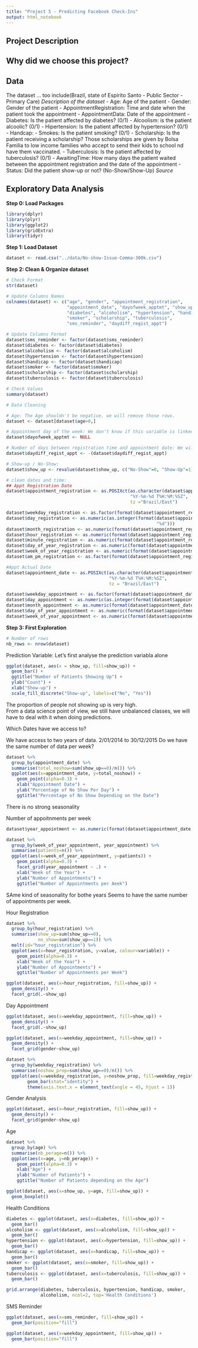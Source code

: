 ```yaml
---
title: "Project 5 - Predicting Facebook Check-Ins"
output: html_notebook
---
```


## Project Description

## Why did we choose this project?


## Data
The dataset ... too include(Brazil, state of Espirito Santo - Public Sector - Primary Care)
*Description of the dataset*
- Age: Age of the patient
- Gender: Gender of the patient
- AppointmentRegistration: Time and date when the patient took the appointment
- AppointmentData: Date of the appointment
- Diabetes: Is the patient affected by diabetes? (0/1)
- Alcoolism: is the patient alcoolic? (0/1)
- Hipertension: Is the patient affected by hypertension? (0/1)
- Handcap: 
- Smokes: Is the patient smoking? (0/1)
- Scholarship: Is the patient receiving a scholarship? Those scholarships are given by Bolsa Familia to low income families who accept to send their kids to school nd have them vaccinated.
- Tuberculosis: Is the patient affected by tuberculosis? (0/1)
- AwaitingTime: How many days the patient waited between the appointment registration and the date of the appointment
- Status: Did the patient show-up or not? (No-Show/Show-Up)
*Source*

## Exploratory Data Analysis

**Step 0: Load Packages**

```r
library(dplyr)
library(plyr)
library(ggplot2)
library(gridExtra)
library(tidyr)
```

**Step 1: Load Dataset**
```r
dataset <- read.csv("../data/No-show-Issue-Comma-300k.csv")
```

**Step 2: Clean & Organize dataset**
```r
# Check Format
str(dataset)
```

```r
# Update Columns Names
colnames(dataset) <- c("age", "gender", "appointment_registration", 
                       "appointment_date", "dayofweek_apptmt", "show_up",
                       "diabetes", "alcoholism", "hypertension", "handicap", 
                       "smoker", "scholarship", "tuberculosis",
                       "sms_reminder", "daydiff_regist_appt")

# Update Columns Format
dataset$sms_reminder <- factor(dataset$sms_reminder)
dataset$diabetes <- factor(dataset$diabetes)
dataset$alcoholism <- factor(dataset$alcoholism)
dataset$hypertension <- factor(dataset$hypertension)
dataset$handicap <- factor(dataset$handicap)
dataset$smoker <- factor(dataset$smoker)
dataset$scholarship <- factor(dataset$scholarship)
dataset$tuberculosis <- factor(dataset$tuberculosis)
```

```r
# Check Values
summary(dataset)
```


```r
# Data Cleaning

# Age: The Age shouldn't be negative, we will remove those rows. 
dataset <- dataset[dataset$age>0,]

# Appointment day of the week: We don't know if this variable is linked to the registration date or the apointment date - we will delete it and use the raw columns only
dataset$dayofweek_apptmt <- NULL

# Number of days between registration time and appointment date: We will convert this value to be positive
dataset$daydiff_regist_appt <- -(dataset$daydiff_regist_appt)

# Show-up / No-Show: 
dataset$show_up <- revalue(dataset$show_up, c("No-Show"=0, "Show-Up"=1))

# clean dates and time:
## Appt Registration Date
dataset$appointment_registration <- as.POSIXct(as.character(dataset$appointment_registration), 
                                               "%Y-%m-%d T%H:%M:%SZ", 
                                               tz ="Brazil/East")

dataset$weekday_registration <- as.factor(format(dataset$appointment_registration, "%a"))
dataset$day_registration <- as.numeric(as.integer(format(dataset$appointment_registration, 
                                                         "%d")))
dataset$month_registration <- as.numeric(format(dataset$appointment_registration, "%m"))
dataset$hour_registration <- as.numeric(format(dataset$appointment_registration,"%H"))
dataset$minute_registration <- as.numeric(format(dataset$appointment_registration,"%M"))
dataset$day_of_year_registration <- as.numeric(format(dataset$appointment_registration,"%j"))
dataset$week_of_year_registration <- as.numeric(format(dataset$appointment_registration,"%U"))
dataset$am_pm_registration <- as.factor(format(dataset$appointment_registration,"%p"))

#Appt Actual Date
dataset$appointment_date <- as.POSIXct(as.character(dataset$appointment_date), 
                                       "%Y-%m-%d T%H:%M:%SZ", 
                                       tz = "Brazil/East")

dataset$weekday_appointment <- as.factor(format(dataset$appointment_date,"%a"))
dataset$day_appointment <- as.numeric(as.integer(format(dataset$appointment_date,"%d")))
dataset$month_appointment <- as.numeric(format(dataset$appointment_date,"%m"))
dataset$day_of_year_appointment <- as.numeric(format(dataset$appointment_date,"%j"))
dataset$week_of_year_appointment <- as.numeric(format(dataset$appointment_date,"%U"))
```


**Step 3: First Exploration**
```r
# Number of rows
nb_rows <- nrow(dataset)
```

Prediction Variable: Let's first analyse the prediction variabla alone
```r
ggplot(dataset, aes(x = show_up, fill=show_up)) +
  geom_bar() +
  ggtitle("Number of Patients Showing Up") +
  ylab("Count") +
  xlab("Show-up") + 
  scale_fill_discrete("Show-up", labels=c("No", "Yes"))
```
The proportion of people not showing up is very high.   
From a data science point of view, we still have unbalanced classes, we will have to deal with it when doing predictions.  

Which Dates have we access to? 

We have access to two years of data. 2/01/2014 to 30/12/2015
Do we have the same number of data per week? 


```r
dataset %>% 
  group_by(appointment_date) %>% 
  summarise(total_noshow=sum(show_up==0)/n()) %>% 
  ggplot(aes(x=appointment_date, y=total_noshow)) + 
    geom_point(alpha=0.3) +
    xlab("Appointment Date") +
    ylab("Percentage of No Show Per Day") +
    ggtitle("Percentage of No Show Depending on the Date")
```

 
There is no strong seasonality 

Number of appoitnments per week
```r
dataset$year_appointment <- as.numeric(format(dataset$appointment_date,"%Y"))

dataset %>% 
  group_by(week_of_year_appointment, year_appointment) %>% 
  summarise(patients=n()) %>% 
  ggplot(aes(x=week_of_year_appointment, y=patients)) + 
    geom_point(alpha=0.3) +
    facet_grid(year_appointment ~ .) +
    xlab("Week of the Year") +
    ylab("Number of Appointments") +
    ggtitle("Number of Appointments per Aeek")
```

SAme kind of seasonality for bothe years 
Seems to have the same number of appointments per week.

Hour Registration

```r

dataset %>% 
  group_by(hour_registration) %>% 
  summarise(show_up=sum(show_up==0),
            no_show=sum(show_up==1)) %>% 
  melt(id="hour_registration") %>%
  ggplot(aes(x=hour_registration, y=value, colour=variable)) + 
    geom_point(alpha=0.3) +
    xlab("Week of the Year") +
    ylab("Number of Appointments") +
    ggtitle("Number of Appointments per Week")
```

```r
ggplot(dataset, aes(x=hour_registration, fill=show_up)) + 
  geom_density() + 
  facet_grid(.~show_up)
```

Day Appointment
```r
ggplot(dataset, aes(x=weekday_appointment, fill=show_up)) + 
  geom_density() + 
  facet_grid(.~show_up)
```

```r
ggplot(dataset, aes(x=weekday_appointment, fill=show_up)) + 
  geom_density() + 
  facet_grid(gender~show_up)
```

```r
dataset %>% 
  group_by(weekday_registration) %>% 
  summarise(noshow_prop=sum(show_up==0)/n()) %>% 
  ggplot(aes(x=weekday_registration, y=noshow_prop, fill=weekday_registration)) + 
        geom_bar(stat="identity") + 
        theme(axis.text.x = element_text(angle = 45, hjust = 1))
```

Gender Analysis
```r
ggplot(dataset, aes(x=hour_registration, fill=show_up)) + 
  geom_density() + 
  facet_grid(gender~show_up)
```

Age

```r
dataset %>% 
  group_by(age) %>% 
  summarise(nb_perage=n()) %>% 
  ggplot(aes(x=age, y=nb_perage)) + 
    geom_point(alpha=0.3) +
    xlab("Age") +
    ylab("Number of Patients") +
    ggtitle("Number of Patients depending on the Age")
```

```r
ggplot(dataset, aes(x=show_up, y=age, fill=show_up)) + 
  geom_boxplot()
```

Health Conditions
```r
diabetes <- ggplot(dataset, aes(x=diabetes, fill=show_up)) + 
  geom_bar()
alcoholism <- ggplot(dataset, aes(x=alcoholism, fill=show_up)) + 
  geom_bar()
hypertension <- ggplot(dataset, aes(x=hypertension, fill=show_up)) + 
  geom_bar()
handicap <- ggplot(dataset, aes(x=handicap, fill=show_up)) + 
  geom_bar()
smoker <- ggplot(dataset, aes(x=smoker, fill=show_up)) + 
  geom_bar()
tuberculosis <- ggplot(dataset, aes(x=tuberculosis, fill=show_up)) + 
  geom_bar()

grid.arrange(diabetes, tuberculosis, hypertension, handicap, smoker,
             alcoholism, ncol=2, top='Health Conditions')
```

SMS Reminder
```r
ggplot(dataset, aes(x=sms_reminder, fill=show_up)) + 
  geom_bar(position="fill")
```

```r
ggplot(dataset, aes(x=weekday_appointment, fill=show_up)) + 
  geom_bar(position="fill")
```

